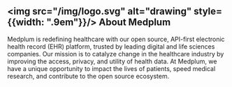## <img src="/img/logo.svg" alt="drawing" style={{width: ".9em"}}/>  About Medplum

Medplum is redefining healthcare with our open source, API-first electronic health record (EHR) platform, trusted by leading digital and life sciences companies. Our mission is to catalyze change in the healthcare industry by improving the access, privacy, and utility of health data. At Medplum, we have a unique opportunity to impact the lives of patients, speed medical research, and contribute to the open source ecosystem.

